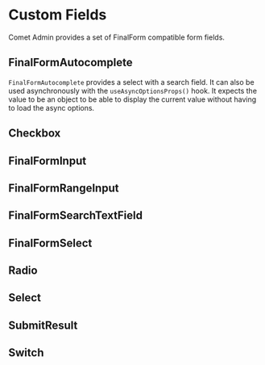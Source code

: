 

<Meta title="Docs/Form/Custom Fields" />

# Custom Fields

Comet Admin provides a set of FinalForm compatible form fields.

## FinalFormAutocomplete

`FinalFormAutocomplete` provides a select with a search field. It can also be used asynchronously with the `useAsyncOptionsProps()` hook.
It expects the value to be an object to be able to display the current value without having to load the async options.

<Canvas>
    <Story id="stories-form-custom-fields--finalformautocomplete" />
</Canvas>

## Checkbox

## FinalFormInput

## FinalFormRangeInput

## FinalFormSearchTextField

## FinalFormSelect

## Radio

## Select

## SubmitResult

## Switch
